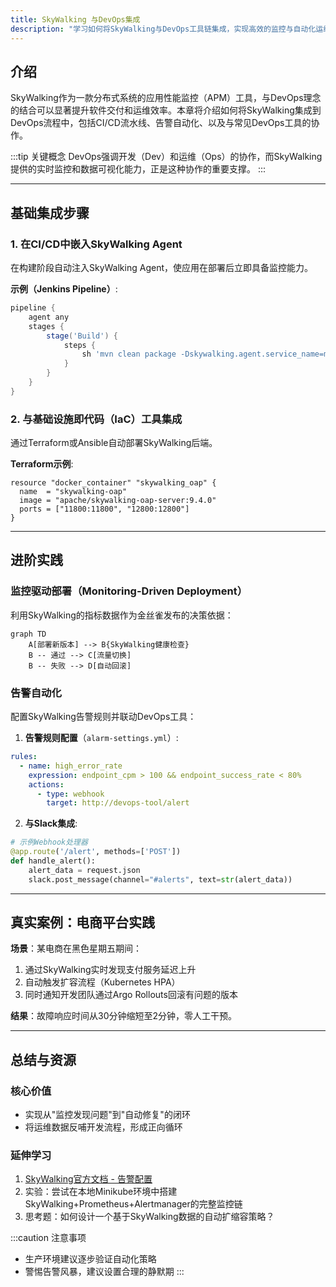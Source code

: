 ```yaml
---
title: SkyWalking 与DevOps集成
description: "学习如何将SkyWalking与DevOps工具链集成，实现高效的监控与自动化运维。"
---
```


## 介绍

SkyWalking作为一款分布式系统的应用性能监控（APM）工具，与DevOps理念的结合可以显著提升软件交付和运维效率。本章将介绍如何将SkyWalking集成到DevOps流程中，包括CI/CD流水线、告警自动化、以及与常见DevOps工具的协作。

:::tip 关键概念
DevOps强调开发（Dev）和运维（Ops）的协作，而SkyWalking提供的实时监控和数据可视化能力，正是这种协作的重要支撑。
:::

---

## 基础集成步骤

### 1. 在CI/CD中嵌入SkyWalking Agent
在构建阶段自动注入SkyWalking Agent，使应用在部署后立即具备监控能力。

**示例（Jenkins Pipeline）**:
```groovy
pipeline {
    agent any
    stages {
        stage('Build') {
            steps {
                sh 'mvn clean package -Dskywalking.agent.service_name=my_app'
            }
        }
    }
}
```

### 2. 与基础设施即代码（IaC）工具集成
通过Terraform或Ansible自动部署SkyWalking后端。

**Terraform示例**:
```hcl
resource "docker_container" "skywalking_oap" {
  name  = "skywalking-oap"
  image = "apache/skywalking-oap-server:9.4.0"
  ports = ["11800:11800", "12800:12800"]
}
```

---

## 进阶实践

### 监控驱动部署（Monitoring-Driven Deployment）
利用SkyWalking的指标数据作为金丝雀发布的决策依据：

```mermaid
graph TD
    A[部署新版本] --> B{SkyWalking健康检查}
    B -- 通过 --> C[流量切换]
    B -- 失败 --> D[自动回滚]
```

### 告警自动化
配置SkyWalking告警规则并联动DevOps工具：

1. **告警规则配置**（`alarm-settings.yml`）:
```yaml
rules:
  - name: high_error_rate
    expression: endpoint_cpm > 100 && endpoint_success_rate < 80%
    actions:
      - type: webhook
        target: http://devops-tool/alert
```

2. **与Slack集成**:
```python
# 示例Webhook处理器
@app.route('/alert', methods=['POST'])
def handle_alert():
    alert_data = request.json
    slack.post_message(channel="#alerts", text=str(alert_data))
```

---

## 真实案例：电商平台实践

**场景**：某电商在黑色星期五期间：
1. 通过SkyWalking实时发现支付服务延迟上升
2. 自动触发扩容流程（Kubernetes HPA）
3. 同时通知开发团队通过Argo Rollouts回滚有问题的版本

**结果**：故障响应时间从30分钟缩短至2分钟，零人工干预。

---

## 总结与资源

### 核心价值
- 实现从"监控发现问题"到"自动修复"的闭环
- 将运维数据反哺开发流程，形成正向循环

### 延伸学习
1. [SkyWalking官方文档 - 告警配置](https://skywalking.apache.org/docs/)
2. 实验：尝试在本地Minikube环境中搭建SkyWalking+Prometheus+Alertmanager的完整监控链
3. 思考题：如何设计一个基于SkyWalking数据的自动扩缩容策略？

:::caution 注意事项
- 生产环境建议逐步验证自动化策略
- 警惕告警风暴，建议设置合理的静默期
:::
